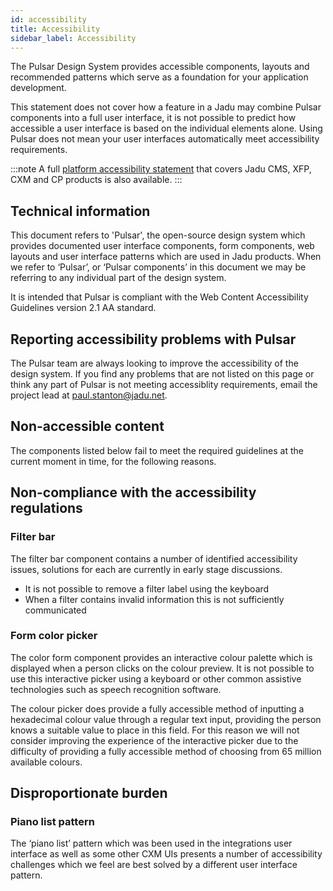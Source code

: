 ```yaml
---
id: accessibility
title: Accessibility
sidebar_label: Accessibility
---
```


The Pulsar Design System provides accessible components, layouts and recommended patterns which serve as a foundation for your application development.

This statement does not cover how a feature in a Jadu may combine Pulsar components into a full user interface, it is not possible to predict how accessible a user interface is based on the individual elements alone. Using Pulsar does not mean your user interfaces automatically meet accessibility requirements.

:::note
A full [platform accessibility statement](https://www.jadu.net/info/20000/solutions/24/platform_accessibility_statement) that covers Jadu CMS, XFP, CXM and CP products is also available.
:::

## Technical information

This document refers to 'Pulsar', the open-source design system which provides documented user interface components, form components, web layouts and user interface patterns which are used in Jadu products. When we refer to ‘Pulsar’, or ‘Pulsar components’ in this document we may be referring to any individual part of the design system.

It is intended that Pulsar is compliant with the Web Content Accessibility Guidelines version 2.1 AA standard.

## Reporting accessibility problems with Pulsar

The Pulsar team are always looking to improve the accessibility of the design system. If you find any problems that are not listed on this page or think any part of Pulsar is not meeting accessiblity requirements, email the project lead at paul.stanton@jadu.net.

## Non-accessible content

The components listed below fail to meet the required guidelines at the current moment in time, for the following reasons.

## Non-compliance with the accessibility regulations

### Filter bar

The filter bar component contains a number of identified accessibility issues, solutions for each are currently in early stage discussions.

* It is not possible to remove a filter label using the keyboard
* When a filter contains invalid information this is not sufficiently communicated

### Form color picker

The color form component provides an interactive colour palette which is displayed when a person clicks on the colour preview. It is not possible to use this interactive picker using a keyboard or other common assistive technologies such as speech recognition software.

The colour picker does provide a fully accessible method of inputting a hexadecimal colour value through a regular text input, providing the person knows a suitable value to place in this field. For this reason we will not consider improving the experience of the interactive picker due to the difficulty of providing a fully accessible method of choosing from 65 million available colours.

## Disproportionate burden

### Piano list pattern

The ‘piano list’ pattern which was been used in the integrations user interface as well as some other CXM UIs presents a number of accessibility challenges which we feel are best solved by a different user interface pattern.